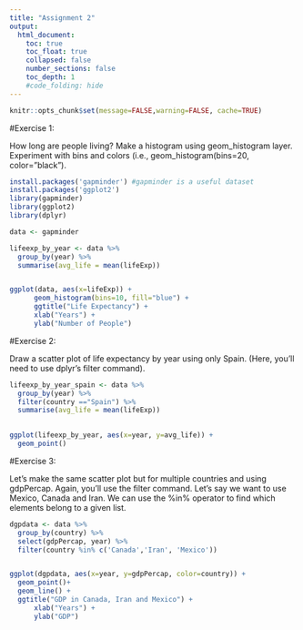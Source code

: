 ```yaml
---
title: "Assignment 2"
output:
  html_document:
    toc: true
    toc_float: true
    collapsed: false
    number_sections: false
    toc_depth: 1
    #code_folding: hide
---
```


```r
knitr::opts_chunk$set(message=FALSE,warning=FALSE, cache=TRUE)
```

#Exercise 1:

How long are people living? Make a histogram using geom_histogram layer. Experiment with bins and colors (i.e., geom_histogram(bins=20, color=”black”).
```r
install.packages('gapminder') #gapminder is a useful dataset
install.packages('ggplot2')
library(gapminder)
library(ggplot2)
library(dplyr)

```

```r
data <- gapminder

lifeexp_by_year <- data %>%
  group_by(year) %>% 
  summarise(avg_life = mean(lifeExp))


ggplot(data, aes(x=lifeExp)) +
      geom_histogram(bins=10, fill="blue") +
      ggtitle("Life Expectancy") +
      xlab("Years") +
      ylab("Number of People") 

```

#Exercise 2:

Draw a scatter plot of life expectancy by year using only Spain. (Here, you’ll need to use dplyr’s filter command).
```r
lifeexp_by_year_spain <- data %>%
  group_by(year) %>% 
  filter(country =="Spain") %>%
  summarise(avg_life = mean(lifeExp))
  

ggplot(lifeexp_by_year, aes(x=year, y=avg_life)) +
  geom_point() 


```


#Exercise 3:

Let’s make the same scatter plot but for multiple countries and using gdpPercap. Again, you’ll use the filter command. Let’s say we want to use Mexico, Canada and Iran. We can use the %in% operator to find which elements belong to a given list.
```r

dgpdata <- data %>%
  group_by(country) %>% 
  select(gdpPercap, year) %>% 
  filter(country %in% c('Canada','Iran', 'Mexico')) 


ggplot(dgpdata, aes(x=year, y=gdpPercap, color=country)) +
  geom_point()+
  geom_line() +
  ggtitle("GDP in Canada, Iran and Mexico") +
      xlab("Years") +
      ylab("GDP") 

```


